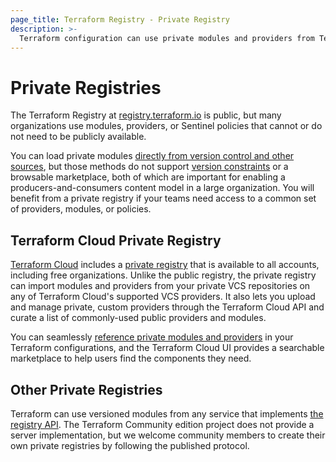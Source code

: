 ```yaml
---
page_title: Terraform Registry - Private Registry
description: >-
  Terraform configuration can use private modules and providers from Terraform Cloud private registries.
---
```


# Private Registries

The Terraform Registry at [registry.terraform.io](https://registry.terraform.io) is public, but many organizations use modules, providers, or Sentinel policies that cannot or do not need to be publicly available.

You can load private modules [directly from version control and other sources](/terraform/language/modules/sources), but those methods do not support [version constraints](/terraform/language/modules/syntax#version) or a browsable marketplace, both of which are important for enabling a producers-and-consumers content model in a large organization. You will benefit from a private registry if your teams need access to a common set of providers, modules, or policies.

## Terraform Cloud Private Registry

[Terraform Cloud](https://www.hashicorp.com/products/terraform) includes a [private registry](/terraform/cloud-docs/registry) that is available to all accounts, including free organizations. Unlike the public registry, the private registry can import modules and providers from your private VCS repositories on any of Terraform Cloud's supported VCS providers. It also lets you upload and manage private, custom providers through the Terraform Cloud API and curate a list of commonly-used public providers and modules.

You can seamlessly [reference private modules and providers](/terraform/cloud-docs/registry/using) in your Terraform configurations, and the Terraform Cloud UI provides a searchable marketplace to help users find the components they need.

## Other Private Registries

Terraform can use versioned modules from any service that implements
[the registry API](/terraform/registry/api-docs).
The Terraform Community edition project does not provide a server implementation, but
we welcome community members to create their own private registries by following
the published protocol.
